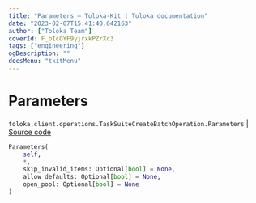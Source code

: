 ```yaml
---
title: "Parameters — Toloka-Kit | Toloka documentation"
date: "2023-02-07T15:41:40.642163"
author: ["Toloka Team"]
coverId: F_bIcOYF9yjrxkPZrXc3
tags: ["engineering"]
ogDescription: ""
docsMenu: "tkitMenu"
---
```


# Parameters
`toloka.client.operations.TaskSuiteCreateBatchOperation.Parameters` | [Source code](https://github.com/Toloka/toloka-kit/blob/v1.1.3/src/client/operations.py#L315)

```python
Parameters(
    self,
    *,
    skip_invalid_items: Optional[bool] = None,
    allow_defaults: Optional[bool] = None,
    open_pool: Optional[bool] = None
)
```